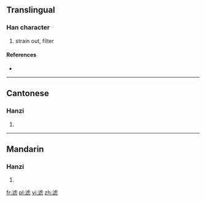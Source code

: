 {{also|濾}}
==Translingual==

===Han character===
{{Han char|rn=85|rad=水|as=10|sn=13|four=|canj=水卜心心 (EYPP), X水卜心心 (XEYPP)}}

# strain out, filter

====References====
* {{Han ref|kx=0643.241|hdz=31698.010|uh=6EE4|ud=28388}}

----

==Cantonese==

===Hanzi===
{{yue-hanzi|jyut=|y=leui6|tra=濾}}

# {{defn|Cantonese|sort=水10}}

----

==Mandarin==

===Hanzi===
{{cmn-hanzi|tra=濾|pin=[[lǜ]] ([[lü4]])|wg=lü<sup>4</sup>}}

# {{defn|Mandarin|sort=水10}}

[[fr:滤]]
[[pl:滤]]
[[vi:滤]]
[[zh:滤]]